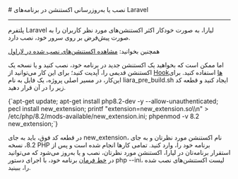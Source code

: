 

<Layout>
<Head>
<title>مستندات نصب یا به‌روزرسانی اکستنشن در Laravel - لیارا</title>
<meta property="og:title" content="مستندات خدمات رایانش ابری لیارا" />
<meta property="og:description" content="مستندات مربوط به نحوه نصب یا به‌روزرسانی افزونه یا Extension در پلتفرم Laravel در لیارا"  />
<meta property="og:image" content="https://files.liara.ir/liara/logos/liara-poster.jpg" />
</Head>
# نصب یا به‌روزرسانی اکستنشن در برنامه‌های Laravel
<hr className="mb-2" />

پلتفرم Laravel لیارا، به صورت خودکار اکثر اکستنشن‌های مورد نظر کاربران را به صورت پیش‌فرض بر روی سرور خود، نصب دارد.

<div className='h-2' />
<Alert variant="success">
<p>
همچنین بخوانید: <a href="../see-extension" className="text-[#2196f3] ">مشاهده اکستنشن‌های نصب شده در لاراول</a>
</p>
</Alert>
<div className='h-2' />

اما ممکن است که بخواهید یک اکستنشن جدید در برنامه خود، نصب کنید و یا نسخه یک اکستنشن قدیمی را، آپدیت کنید؛ برای این کار می‌توانید از <a href="../use-hooks" className="text-[#2196f3] ">Hookها</a> استفاده کنید.
برای این‌کار، در مسیر اصلی پروژه، یک فایل به نام <Important>liara_pre_build.sh</Important> ایجاد کنید و قطعه کد زیر را در آن قرار دهید. 
<div className='h-2' />
<div dir='ltr'>
<Highlight className="sh">
{`apt-get update;
apt-get install php8.2-dev  -y --allow-unauthenticated;
pecl install new_extension;
printf "extension=new_extension.so\\n" > /etc/php/8.2/mods-available/new_extension.ini;
phpenmod -v 8.2 new_extension;`}
</Highlight>
</div>
<div className='h-2' />

در قطعه کد فوق، باید به جای <Important>new_extension</Important>، نام اکستنشن مورد نظرتان و به جای <Important>8.2</Important>، نسخه PHP برنامه خود را، وارد کنید.
تمامی کارها انجام شده است و پس از استقرار برنامه‌تان در لیارا، اکستنشن مورد نظرتان، نصب و یا به‌روز می‌شود که می‌توانید در <a href="/paas/details/console-shell" className="text-[#2196f3] ">خط فرمان</a> برنامه خود، با اجرای دستور <Important>php --ini</Important>، لیست اکستنشن‌های نصب شده را، ببینید.


</Layout>